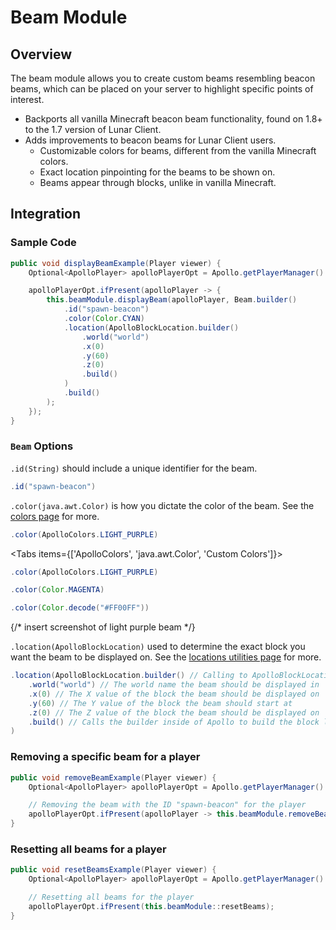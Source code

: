 
# Beam Module

## Overview

The beam module allows you to create custom beams resembling beacon beams, which can be placed on your server to highlight specific points of interest.

-   Backports all vanilla Minecraft beacon beam functionality, found on 1.8+ to the 1.7 version of Lunar Client.
-   Adds improvements to beacon beams for Lunar Client users.
    -   Customizable colors for beams, different from the vanilla Minecraft colors.
    -   Exact location pinpointing for the beams to be shown on.
    -   Beams appear through blocks, unlike in vanilla Minecraft.

## Integration

### Sample Code

```java
public void displayBeamExample(Player viewer) {
    Optional<ApolloPlayer> apolloPlayerOpt = Apollo.getPlayerManager().getPlayer(viewer.getUniqueId());

    apolloPlayerOpt.ifPresent(apolloPlayer -> {
        this.beamModule.displayBeam(apolloPlayer, Beam.builder()
            .id("spawn-beacon")
            .color(Color.CYAN)
            .location(ApolloBlockLocation.builder()
                .world("world")
                .x(0)
                .y(60)
                .z(0)
                .build()
            )
            .build()
        );
    });
}
```

### `Beam` Options

`.id(String)` should include a unique identifier for the beam.

```java
.id("spawn-beacon")
```

`.color(java.awt.Color)` is how you dictate the color of the beam. See the [colors page](/apollo/developers/utilities/colors) for more.

```java
.color(ApolloColors.LIGHT_PURPLE)
```

<Tabs items={['ApolloColors', 'java.awt.Color', 'Custom Colors']}>
<Tab>

```java
.color(ApolloColors.LIGHT_PURPLE)
```

</Tab>

<Tab>

```java
.color(Color.MAGENTA)
```
</Tab>

<Tab>

```java
.color(Color.decode("#FF00FF"))
```

</Tab>
</Tabs>

{/* insert screenshot of light purple beam */}

`.location(ApolloBlockLocation)` used to determine the exact block you want the beam to be displayed on. See the [locations utilities page](/apollo/developers/utilities/locations) for more.

```java
.location(ApolloBlockLocation.builder() // Calling to ApolloBlockLocation
    .world("world") // The world name the beam should be displayed in
    .x(0) // The X value of the block the beam should be displayed on
    .y(60) // The Y value of the block the beam should start at
    .z(0) // The Z value of the block the beam should be displayed on
    .build() // Calls the builder inside of Apollo to build the block location
)
```

### Removing a specific beam for a player

```java
public void removeBeamExample(Player viewer) {
    Optional<ApolloPlayer> apolloPlayerOpt = Apollo.getPlayerManager().getPlayer(viewer.getUniqueId());

    // Removing the beam with the ID "spawn-beacon" for the player
    apolloPlayerOpt.ifPresent(apolloPlayer -> this.beamModule.removeBeam(apolloPlayer, "spawn-beacon"));
}
```

### Resetting all beams for a player

```java
public void resetBeamsExample(Player viewer) {
    Optional<ApolloPlayer> apolloPlayerOpt = Apollo.getPlayerManager().getPlayer(viewer.getUniqueId());

    // Resetting all beams for the player
    apolloPlayerOpt.ifPresent(this.beamModule::resetBeams);
}
```
